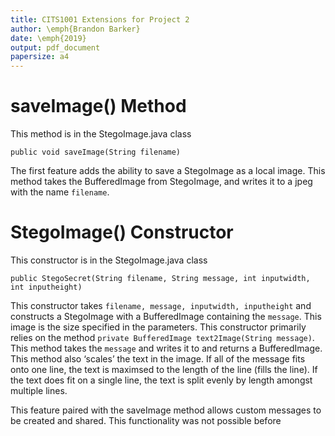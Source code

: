 ```yaml
---
title: CITS1001 Extensions for Project 2
author: \emph{Brandon Barker}
date: \emph{2019}
output: pdf_document
papersize: a4
---
```


# saveImage() Method

This method is in the StegoImage.java class

```
public void saveImage(String filename)
```

The first feature adds the ability to save a StegoImage as a local image.
This method takes the BufferedImage from StegoImage, and writes it to a jpeg
with the name `filename`.

# StegoImage() Constructor

This constructor is in the StegoImage.java class

```
public StegoSecret(String filename, String message, int inputwidth, int inputheight)
```

This constructor takes `filename, message, inputwidth, inputheight` and
constructs a StegoImage with a BufferedImage containing the `message`. This
image is the size specified in the parameters. This constructor primarily
relies on the method `private BufferedImage text2Image(String message)`. This
method takes the `message` and writes it to and returns a BufferedImage. This
method also 'scales' the text in the image. If all of the message fits onto
one line, the text is maximsed to the length of the line (fills the line). If
the text does fit on a single line, the text is split evenly by length amongst
multiple lines.

This feature paired with the saveImage method allows custom messages to be created
and shared. This functionality was not possible before

